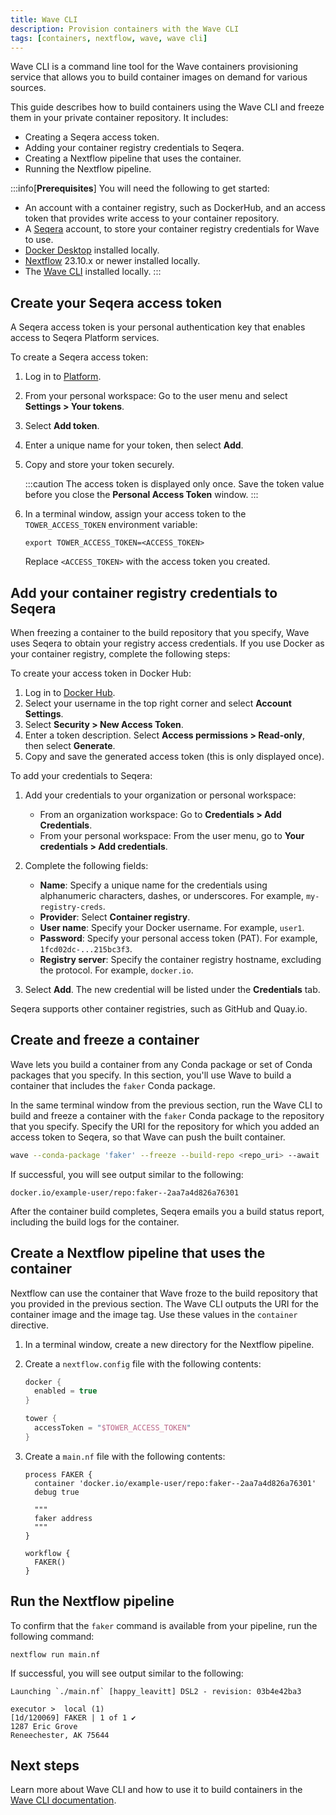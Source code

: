 ```yaml
---
title: Wave CLI
description: Provision containers with the Wave CLI
tags: [containers, nextflow, wave, wave cli]
---
```


Wave CLI is a command line tool for the Wave containers provisioning service that allows you to build container images on demand for various sources.

This guide describes how to build containers using the Wave CLI and freeze them in your private container repository. It includes:

- Creating a Seqera access token.
- Adding your container registry credentials to Seqera.
- Creating a Nextflow pipeline that uses the container.
- Running the Nextflow pipeline.

:::info[**Prerequisites**]
You will need the following to get started:

- An account with a container registry, such as DockerHub, and an access token that provides write access to your container repository.
- A [Seqera](https://cloud.seqera.io/login) account, to store your container registry credentials for Wave to use.
- [Docker Desktop] installed locally.
- [Nextflow] 23.10.x or newer installed locally.
- The [Wave CLI][wave-cli] installed locally.
:::

## Create your Seqera access token

A Seqera access token is your personal authentication key that enables access to Seqera Platform services.

To create a Seqera access token:

1. Log in to [Platform](https://cloud.seqera.io/login).
1. From your personal workspace: Go to the user menu and select **Settings > Your tokens**.
1. Select **Add token**.
1. Enter a unique name for your token, then select **Add**.
1. Copy and store your token securely.

    :::caution
     The access token is displayed only once. Save the token value before you close the **Personal Access Token** window.
    :::

1. In a terminal window, assign your access token to the `TOWER_ACCESS_TOKEN` environment variable:

    ```
    export TOWER_ACCESS_TOKEN=<ACCESS_TOKEN>
    ```

    Replace `<ACCESS_TOKEN>` with the access token you created.

## Add your container registry credentials to Seqera

When freezing a container to the build repository that you specify, Wave uses Seqera to obtain your registry access credentials. If you use Docker as your container registry, complete the following steps:

To create your access token in Docker Hub:

1. Log in to [Docker Hub](https://hub.docker.com/).
2. Select your username in the top right corner and select **Account Settings**.
3. Select **Security > New Access Token**.
4. Enter a token description. Select **Access permissions > Read-only**, then select **Generate**.
5. Copy and save the generated access token (this is only displayed once).

To add your credentials to Seqera:

1.  Add your credentials to your organization or personal workspace:
    - From an organization workspace: Go to **Credentials > Add Credentials**.
    - From your personal workspace: From the user menu, go to **Your credentials > Add credentials**.

2.  Complete the following fields:

    - **Name**: Specify a unique name for the credentials using alphanumeric characters, dashes, or underscores. For example, `my-registry-creds`.
    - **Provider**: Select **Container registry**.
    - **User name**: Specify your Docker username. For example, `user1`.
    - **Password**: Specify your personal access token (PAT). For example, `1fcd02dc-...215bc3f3`.
    - **Registry server**: Specify the container registry hostname, excluding the protocol. For example, `docker.io`.

3.  Select **Add**. The new credential will be listed under the **Credentials** tab.

Seqera supports other container registries, such as GitHub and Quay.io.

## Create and freeze a container

Wave lets you build a container from any Conda package or set of Conda packages that you specify. In this section, you'll use Wave to build a container that includes the `faker` Conda package.

In the same terminal window from the previous section, run the Wave CLI to build and freeze a container with the `faker` Conda package to the repository that you specify. Specify the URI for the repository for which you added an access token to Seqera, so that Wave can push the built container.

```bash
wave --conda-package 'faker' --freeze --build-repo <repo_uri> --await
```

If successful, you will see output similar to the following:

```
docker.io/example-user/repo:faker--2aa7a4d826a76301
```

After the container build completes, Seqera emails you a build status report, including the build logs for the container.

## Create a Nextflow pipeline that uses the container

Nextflow can use the container that Wave froze to the build repository that you provided in the previous section. The Wave CLI outputs the URI for the container image and the image tag. Use these values in the `container` directive.

1. In a terminal window, create a new directory for the Nextflow pipeline.
1. Create a `nextflow.config` file with the following contents:

    ```groovy
    docker {
      enabled = true
    }

    tower {
      accessToken = "$TOWER_ACCESS_TOKEN"
    }
    ```

1. Create a `main.nf` file with the following contents:

    ```nextflow
    process FAKER {
      container 'docker.io/example-user/repo:faker--2aa7a4d826a76301'
      debug true

      """
      faker address
      """
    }

    workflow {
      FAKER()
    }
    ```

## Run the Nextflow pipeline

To confirm that the `faker` command is available from your pipeline, run the following command:

```
nextflow run main.nf
```

If successful, you will see output similar to the following:

```
Launching `./main.nf` [happy_leavitt] DSL2 - revision: 03b4e42ba3

executor >  local (1)
[1d/120069] FAKER | 1 of 1 ✔
1287 Eric Grove
Reneechester, AK 75644
```

## Next steps

Learn more about Wave CLI and how to use it to build containers in the [Wave CLI documentation][wave-cli].

[sc]: https://seqera.io/containers/
[conda]: https://docs.conda.io/en/latest/
[Nextflow]: https://www.nextflow.io/docs/latest/install.html
[Podman]: https://podman.io/docs/installation
[Docker Desktop]: https://www.docker.com/products/docker-desktop/

[wave-build]: /wave_docs/wave_repo/docs/cli/reference.md#build-a-container
[nf-config]: /wave_docs/wave_repo/docs/nextflow.md#configuration-options
[wave-cli]: /wave_docs/wave_repo/docs/cli/index.md
